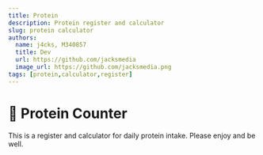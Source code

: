 ```yaml
---
title: Protein 
description: Protein register and calculator
slug: protein calculator
authors:
  name: j4cks, M340857
  title: Dev
  url: https://github.com/jacksmedia
  image_url: https://github.com/jacksmedia.png
tags: [protein,calculator,register]
---
```

<!-- Custom component -->

# 🚧 Protein Counter
This is a register and calculator for daily protein intake. Please enjoy and be well.

<ProteinCalculator />



